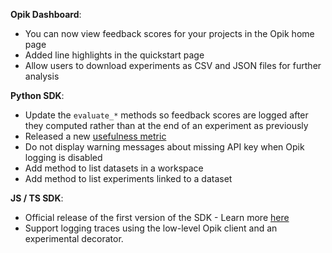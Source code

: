 **Opik Dashboard**:

- You can now view feedback scores for your projects in the Opik home page
- Added line highlights in the quickstart page
- Allow users to download experiments as CSV and JSON files for further analysis

**Python SDK**:

- Update the `evaluate_*` methods so feedback scores are logged after they computed rather than at the end of an experiment as previously
- Released a new [usefulness metric](/evaluation/metrics/usefulness)
- Do not display warning messages about missing API key when Opik logging is disabled
- Add method to list datasets in a workspace
- Add method to list experiments linked to a dataset

**JS / TS SDK**:

- Official release of the first version of the SDK - Learn more [here](/tracing/log_traces#logging-with-the-js--ts-sdk)
- Support logging traces using the low-level Opik client and an experimental decorator.
